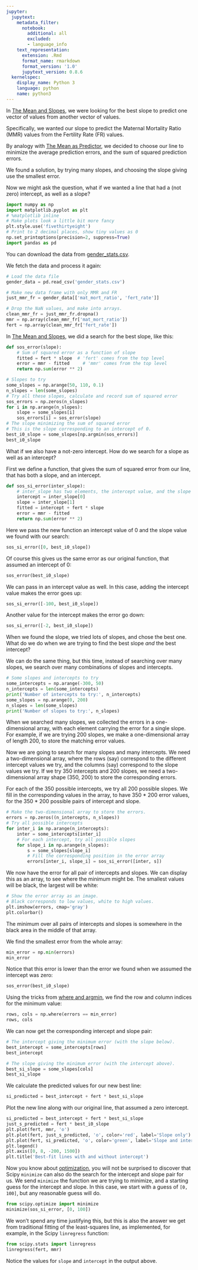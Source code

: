 ```yaml
---
jupyter:
  jupytext:
    metadata_filter:
      notebook:
        additional: all
        excluded:
        - language_info
    text_representation:
      extension: .Rmd
      format_name: rmarkdown
      format_version: '1.0'
      jupytext_version: 0.8.6
  kernelspec:
    display_name: Python 3
    language: python
    name: python3
---
```


In [The Mean and Slopes](mean_and_slopes), we were looking for the best slope
to predict one vector of values from another vector of values.

Specifically, we wanted our slope to predict the Maternal Mortality Ratio (MMR) values from the Fertility Rate (FR) values.

By analogy with [The Mean as Predictor](mean_meaning), we decided to choose our line to minimize the average prediction errors, and the sum of squared prediction errors.

We found a solution, by trying many slopes, and choosing the slope giving use the smallest error.

Now we might ask the question, what if we wanted a line that had a (not zero) intercept, as well as a slope?

```python
import numpy as np
import matplotlib.pyplot as plt
# %matplotlib inline
# Make plots look a little bit more fancy
plt.style.use('fivethirtyeight')
# Print to 2 decimal places, show tiny values as 0
np.set_printoptions(precision=2, suppress=True)
import pandas as pd
```

You can download the
data from [gender_stats.csv]({{ site.baseurl }}/data/gender_stats.csv).

We fetch the data and process it again:

```python
# Load the data file
gender_data = pd.read_csv('gender_stats.csv')

# Make new data frame with only MMR and FR
just_mmr_fr = gender_data[['mat_mort_ratio', 'fert_rate']]

# Drop the NaN values, and make into arrays.
clean_mmr_fr = just_mmr_fr.dropna()
mmr = np.array(clean_mmr_fr['mat_mort_ratio'])
fert = np.array(clean_mmr_fr['fert_rate'])
```

In [The Mean and Slopes](mean_and_slopes), we did a search for the best slope, like this:

```python
def sos_error(slope):
    # Sum of squared error as a function of slope
    fitted = fert * slope  # 'fert' comes from the top level
    error = mmr - fitted     # 'mmr' comes from the top level
    return np.sum(error ** 2)
```

```python
# Slopes to try
some_slopes = np.arange(50, 110, 0.1)
n_slopes = len(some_slopes)
# Try all these slopes, calculate and record sum of squared error
sos_errors = np.zeros(n_slopes)
for i in np.arange(n_slopes):
    slope = some_slopes[i]
    sos_errors[i] = sos_error(slope)
# The slope minimizing the sum of squared error
# This is the slope corresponding to an intercept of 0.
best_i0_slope = some_slopes[np.argmin(sos_errors)]
best_i0_slope
```

What if we also have a not-zero intercept.  How do we search for a slope as well as an intercept?

First we define a function, that gives the sum of squared error from our line, that has both a slope, and an intercept.

```python
def sos_si_error(inter_slope):
    # inter_slope has two elements, the intercept value, and the slope value
    intercept = inter_slope[0]
    slope = inter_slope[1]
    fitted = intercept + fert * slope
    error = mmr - fitted
    return np.sum(error ** 2)
```

Here we pass the new function an intercept value of 0 and the slope value we  found with our search:

```python
sos_si_error([0, best_i0_slope])
```

Of course this gives us the same error as our original function, that assumed an intercept of 0:

```python
sos_error(best_i0_slope)
```

We can pass in an intercept value as well.  In this case, adding the intercept value makes the error goes up:

```python
sos_si_error([-100, best_i0_slope])
```

Another value for the intercept makes the error go down:

```python
sos_si_error([-2, best_i0_slope])
```

When we found the slope, we tried lots of slopes, and chose the best one.  What do we do when we are trying to find the best slope *and* the best intercept?

We can do the same thing, but this time, instead of searching over many slopes, we search over many combinations of slopes and intercepts.

```python
# Some slopes and intercepts to try
some_intercepts = np.arange(-300, 50)
n_intercepts = len(some_intercepts)
print('Number of intercepts to try:', n_intercepts)
some_slopes = np.arange(0, 200)
n_slopes = len(some_slopes)
print('Number of slopes to try:', n_slopes)
```

When we searched many slopes, we collected the errors in a one-dimensional array, with each element carrying the error for a single slope.  For example, if we are trying 200 slopes, we make a one-dimensional array of length 200, to store the matching error values.

Now we are going to search for many slopes and many intercepts.  We need a two-dimensional array, where the rows (say) correspond to the different intercept values we try, and the columns (say) correspond to the slope values we try.  If we try 350 intercepts and 200 slopes, we need a two-dimensional array shape (350, 200) to store the corresponding errors.

For each of the 350 possible intercepts, we try all 200 possible slopes.  We fill in the corresponding values in the array, to have 350 * 200 error values, for the 350 * 200 possible pairs of intercept and slope.

```python
# Make the two-dimensional array to store the errors.
errors = np.zeros((n_intercepts, n_slopes))
# Try all possible intercepts
for inter_i in np.arange(n_intercepts):
    inter = some_intercepts[inter_i]
    # For each intercept, try all possible slopes
    for slope_i in np.arange(n_slopes):
        s = some_slopes[slope_i]
        # Fill the corresponding position in the error array
        errors[inter_i, slope_i] = sos_si_error([inter, s])
```

We now have the error for all pair of intercepts and slopes.  We can display this as an array, to see where the minimum might be.  The smallest values will be black, the largest will be white:

```python
# Show the error array as an image.
# Black corresponds to low values, white to high values.
plt.imshow(errors, cmap='gray')
plt.colorbar()
```

The minimum over all pairs of intercepts and slopes is somewhere in the black area in the middle of that array.

We find the smallest error from the whole array:

```python
min_error = np.min(errors)
min_error
```

Notice that this error is lower than the error we found when we assumed the intercept was zero:

```python
sos_error(best_i0_slope)
```

Using the tricks from [where and argmin](where_and_argmin), we find the row and column indices for the minimum value:

```python
rows, cols = np.where(errors == min_error)
rows, cols
```

We can now get the corresponding intercept and slope pair:

```python
# The intercept giving the minimum error (with the slope below).
best_intercept = some_intercepts[rows]
best_intercept
```

```python
# The slope giving the minimum error (with the intercept above).
best_si_slope = some_slopes[cols]
best_si_slope
```

We calculate the predicted values for our new best line:

```python
si_predicted = best_intercept + fert * best_si_slope
```

Plot the new line along with our original line, that assumed a zero intercept.

```python
si_predicted = best_intercept + fert * best_si_slope
just_s_predicted = fert * best_i0_slope
plt.plot(fert, mmr, 'o')
plt.plot(fert, just_s_predicted, 'o', color='red', label='Slope only')
plt.plot(fert, si_predicted, 'o', color='green', label='Slope and intercept')
plt.legend()
plt.axis([0, 8, -200, 1500])
plt.title('Best-fit lines with and without intercept')
```

Now you know about [optimization](optimization), you will not be surprised to discover that Scipy `minimize` can also do the search for the intercept and slope pair for us.  We send `minimize` the function we are trying to minimize, and a starting guess for the intercept and slope.  In this case, we start with a guess of `[0, 100]`, but any reasonable guess will do.

```python
from scipy.optimize import minimize
minimize(sos_si_error, [0, 100])
```

We won't spend any time justifying this, but this is also the answer we get from traditional fitting of the least-squares line, as implemented, for example, in the Scipy `linregress` function:

```python
from scipy.stats import linregress
linregress(fert, mmr)
```

Notice the values for `slope` and `intercept` in the output above.
